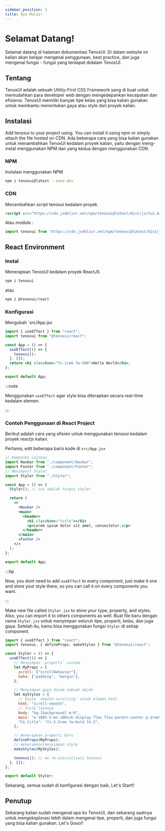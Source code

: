 ```yaml
---
sidebar_position: 1
title: Ayo Mulai!
---
```



# Selamat Datang!

Selamat datang di halaman dokumentasi TenoxUI. Di dalam website ini kalian akan belajar mengenai penggunaan, best practice, dan juga mengenal fungsi - fungsi yang terdapat didalam TenoxUI.

## Tentang

TenoxUI adalah sebuah Utility-First CSS Framework yang di buat untuk memudahkan para developer web dengan mengedepankan kecepatan dan efisiensi. TenoxUI memiliki banyak tipe kelas yang bisa kalian gunakan untuk membantu menentukan gaya atau style dari proyek kalian.


## Instalasi

Add tenoxui to your project using. You can install it using npm or simply attach the file hosted on CDN.
Ada beberapa cara yang bisa kalian gunakan untuk menambahkan TenoxUI kedalam proyek kalian, yaitu dengan meng-instal menggunakan NPM dan yang kedua dengan menggunakan CDN.

### NPM

Instalasi menggunakan NPM

```bash
npm i tenoxui@latest --save-dev
```

### CDN

Menambahkan script tenoxui kedalam proyek.

```html
<script src="https://cdn.jsdelivr.net/npm/tenoxui@latest/dist/js/tui.min.js"></script>
```

Atau module :

```js
import tenoxui from "https://cdn.jsdelivr.net/npm/tenoxui@latest/dist/js/tui.esm.min.js";
```

## React Environment

### Instal

Menerapkan TenoxUI kedalam proyek ReactJS

```bash
npm i tenoxui
```

atau

```sh
npm i @tenoxui/react
```

### Konfigurasi

Mengubah `src/App.jsx

```jsx title="App.jsx"
import { useEffect } from "react";
import tenoxui from "@tenoxui/react";

const App = () => {
  useEffect(() => {
    tenoxui();
  }, []);
  return <h1 className="fs-1rem fw-500">Hello World</h1>;
};

export default App;
```

:::note

Menggunakan `useEffect` agar style bisa diterapkan secara real-time kedalam elemen.

:::

### Contoh Penggunaan di React Project

Berikut adalah cara yang efisien untuk menggunakan tenoxui kedalam proyek reactjs kalian.

<Tabs>

<TabItem value="app" label="App.jsx">

Pertama, edit beberapa baris kode di `src/App.jsx`

```jsx title="App.jsx"
// Komponen Lainnya
import Navbar from "./component/Navbar";
import Footer from "./component/Footer";
// Menimport Styler
import Styler from "./Styler";

const App = () => {
  Styler(); // ini adalah fungsi styler

  return (
    <>
      <Navbar />
      <main>
        <header>
          <h1 className="title"></h1>
          <p>Lorem ipsum dolor sit amet, consectetur.</p>
        </header>
      </main>
      <Footer />
    </>
  );
};

export default App;
```

:::tip

Now, you dont need to add `useEffect` to every component, just make it one and store your style there, so you can call it on every components you want.

:::

</TabItem>

<TabItem value="styler" label="Styler.jsx">

Make new file called `Styler.jsx` to store your type, property, and styles. Also, you can import it to others components as well.
Buat file baru dengan nama `Styler.jsx` untuk menyimpan seluruh tipe, properti, kelas, dan juga gaya. Setelah itu, kamu bisa menggunakan fungsi `Styler` di setiap component.


```jsx title="Styler.jsx"
import { useEffect } from "react";
import tenoxui, { defineProps, makeStyles } from "@tenoxui/react";

const Styler = () => {
  useEffect(() => {
    // Menyimpan `properti` custom
    let MyProps = {
      scroll: ["scrollBehavior"],
      haha: ["padding", "margin"],
    };

    // Menyimpan gaya dalam sebuah objek
    let myStyles = {
      // Style `smooth-scrolling` untuk elemen html
      html: "scroll-smooth",
      // Style lainnya
      body: "bg-[background] m-0",
      main: "w-100% h-mn-100svh display-flex flex-parent-center p-2rem",
      "h1.title": "fs-2.5rem fw-bold lh-2",
    };

    // menerapkan properti baru
    defineProps(MyProps);
    // menerapkan/menyimpan style
    makeStyles(MyStyles);

    tenoxui(); // me re-inisialisasi tenoxui
  }, []);
};

export default Styler;
```

Sekarang, semua sudah di konfigurasi dengan baik, Let's Start!!

</TabItem>

</Tabs>

## Penutup

Sekarang kalian sudah mengenal apa itu TenoxUI, dan sekarang saatnya untuk mengeksplorasi lebih dalam mengenai tipe, properti, dan juga fungsi yang bisa kalian gunakan. Let's Gooo!!
